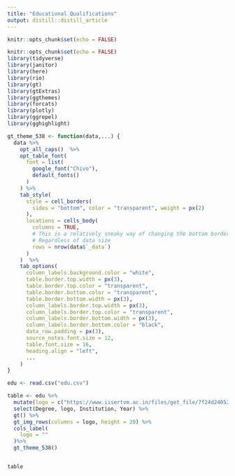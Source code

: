 ```yaml
---
title: "Educational Qualifications"
output: distill::distill_article
---
```


```r
knitr::opts_chunk$set(echo = FALSE)
```

```r
knitr::opts_chunk$set(echo = FALSE)
library(tidyverse)
library(janitor)
library(here)
library(rio)
library(gt)
library(gtExtras)
library(ggthemes)
library(forcats)
library(plotly)
library(ggrepel)
library(gghighlight)
```

```r
gt_theme_538 <- function(data,...) {
  data %>%
    opt_all_caps()  %>%
    opt_table_font(
      font = list(
        google_font("Chivo"),
        default_fonts()
      )
    ) %>%
    tab_style(
      style = cell_borders(
        sides = "bottom", color = "transparent", weight = px(2)
      ),
      locations = cells_body(
        columns = TRUE,
        # This is a relatively sneaky way of changing the bottom border
        # Regardless of data size
        rows = nrow(data$`_data`)
      )
    )  %>% 
    tab_options(
      column_labels.background.color = "white",
      table.border.top.width = px(3),
      table.border.top.color = "transparent",
      table.border.bottom.color = "transparent",
      table.border.bottom.width = px(3),
      column_labels.border.top.width = px(3),
      column_labels.border.top.color = "transparent",
      column_labels.border.bottom.width = px(3),
      column_labels.border.bottom.color = "black",
      data_row.padding = px(3),
      source_notes.font.size = 12,
      table.font.size = 16,
      heading.align = "left",
      ...
    ) 
}

```

```r
edu <- read.csv("edu.csv") 

table <- edu %>% 
  mutate(logo = c("https://www.iisertvm.ac.in/files/get_file/7f24d240521d99071c93af3917215ef7", "https://mcc.edu.in/wp-content/uploads/2021/04/MMC-LOGO-2-229x300.jpg", "https://upload.wikimedia.org/wikipedia/commons/thumb/8/8b/Crest_of_St.Stephens_Coll%2C_UOD.svg/1200px-Crest_of_St.Stephens_Coll%2C_UOD.svg.png")) %>% 
  select(Degree, logo, Institution, Year) %>% 
  gt() %>% 
  gt_img_rows(columns = logo, height = 20) %>% 
  cols_label(
    logo = ""
  )%>%  
  gt_theme_538()


table            
```
